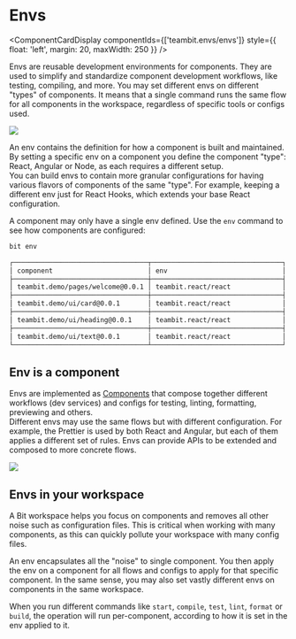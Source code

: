 
# Envs

<ComponentCardDisplay componentIds={['teambit.envs/envs']} style={{ float: 'left', margin: 20, maxWidth: 250 }} />

Envs are reusable development environments for components. They are used to simplify and standardize component development workflows, like testing, compiling, and more. You may set different envs on different "types" of components. It means that a single command runs the same flow for all components in the workspace, regardless of specific tools or configs used.

<Image src={envOverview} />

An env contains the definition for how a component is built and maintained. By setting a specific env on a component you define the component "type": React, Angular or Node, as each requires a different setup.  
You can build envs to contain more granular configurations for having various flavors of components of the same "type". For example, keeping a different env just for React Hooks, which extends your base React configuration.

A component may only have a single env defined. Use the `env` command to see how components are configured:

```bash
bit env
```

```bash
┌──────────────────────────────────┬─────────────────────────────────┐
│ component                        │ env                             │
├──────────────────────────────────┼─────────────────────────────────┤
│ teambit.demo/pages/welcome@0.0.1 │ teambit.react/react             │
├──────────────────────────────────┼─────────────────────────────────┤
│ teambit.demo/ui/card@0.0.1       │ teambit.react/react             │
├──────────────────────────────────┼─────────────────────────────────┤
│ teambit.demo/ui/heading@0.0.1    │ teambit.react/react             │
├──────────────────────────────────┼─────────────────────────────────┤
│ teambit.demo/ui/text@0.0.1       │ teambit.react/react             │
└──────────────────────────────────┴─────────────────────────────────┘
```

## Env is a component

Envs are implemented as [Components](/components/component-overview) that compose together different workflows (dev services) and configs for testing, linting, formatting, previewing and others.  
Different envs may use the same flows but with different configuration. For example, the Prettier is used by both React and Angular, but each of them applies a different set of rules. Envs can provide APIs to be extended and composed to more concrete flows.

<Image src={envComposition} />

## Envs in your workspace

A Bit workspace helps you focus on components and removes all other noise such as configuration files. This is critical when working with many components, as this can quickly pollute your workspace with many config files.

An env encapsulates all the "noise" to single component. You then apply the env on a component for all flows and configs to apply for that specific component. In the same sense, you may also set vastly different envs on components in the same workspace.

When you run different commands like `start`, `compile`, `test`, `lint`, `format` or `build`, the operation will run per-component, according to how it is set in the env applied to it.
